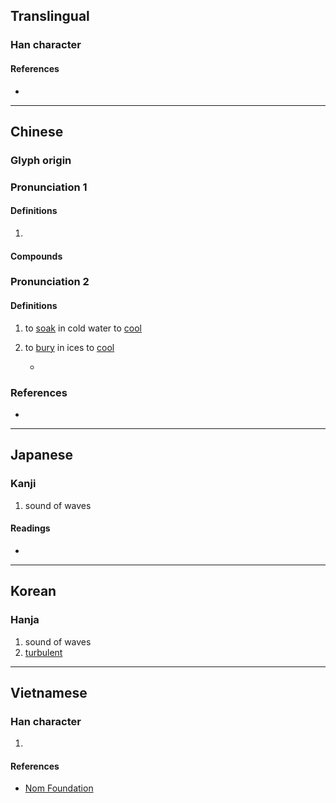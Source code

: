 {{character info/new}}
==Translingual==

===Han character===
{{Han char|rn=85|rad=水|as=09|sn=12|four=31150|canj=EHQJ|ids=⿰氵拜}}

====References====
* {{Han ref|kx=0636.080|dkj=17808|dj=1043.130|hdz=31679.020|uh=6E43|ud=28227|bh=B4FB|bd=46331}}

----

==Chinese==
{{zh-forms}}

===Glyph origin===
{{Han etym}}

===Pronunciation 1===
{{zh-pron
|m=pài
|c=paai3,baai3
|mn=ml:phài/tw:pài
|mc=y
|oc=y
}}

====Definitions====
{{zh-hanzi}}

# {{n-g|Used in {{l|zh|澎湃}} and {{l|zh|湃湃}}, etc.}}

====Compounds====
{{zh-der|奔騰澎湃|彭湃|心潮澎湃|澎湃|浪濤澎湃|滂湃|洶涌澎湃|湃湃|洶湧澎湃|泙湃}}

===Pronunciation 2===
{{zh-pron
|m=bá
|cat=v
}}

====Definitions====
{{zh-hanzi}}

# {{lb|zh|Mandarin}} to [[soak]] in cold water to [[cool]]
#: {{zh-alt-inline|拔}}
# {{zh-obsolete}} to [[bury]] in ices to [[cool]]
#* {{rfquote-sense|lang=zh}}

===References===
* {{R:yue:mfccd}}

----

==Japanese==

===Kanji===
{{ja-kanji|grade=|rs=水09}}

# sound of waves

====Readings====
* {{ja-readings|on=[[はい]] (hai), [[へ]] (he)|kun=[[しみわたる]] (shimiwataru)}}

----

==Korean==

===Hanja===
{{ko-hanja|hangeul=배|eumhun=|rv=bae|mr=pae|y=pay}}

# sound of waves
# [[turbulent]]

----

==Vietnamese==

===Han character===
{{vi-readings|rs=水09|hanviet=phái}}

# {{defn|lang=vi|sort=水09}}

====References====
* [http://nomfoundation.org/common/nom_details.php?codepoint=6e43 Nom Foundation]